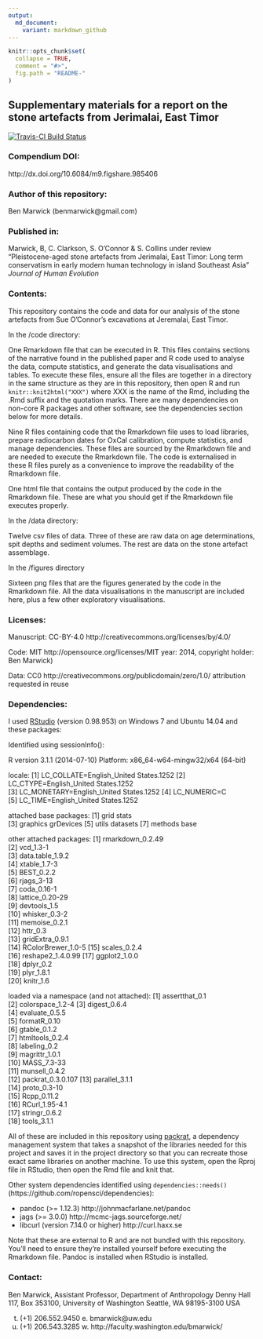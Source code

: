 ---
output:
  md_document:
    variant: markdown_github
---

<!-- README.md is generated from README.Rmd. Please edit that file -->

```{r, echo = FALSE}
knitr::opts_chunk$set(
  collapse = TRUE,
  comment = "#>",
  fig.path = "README-"
)
```
## Supplementary materials for a report on the stone artefacts from Jerimalai, East Timor

[![Travis-CI Build Status](https://travis-ci.org/benmarwick/Pleistocene-aged-stone-artefacts-from-Jerimalai--East-Timor.png?branch=master)](https://travis-ci.org/benmarwick/Pleistocene-aged-stone-artefacts-from-Jerimalai--East-Timor)

### Compendium DOI: 
 
http://dx.doi.org/10.6084/m9.figshare.985406

### Author of this repository:

Ben Marwick (benmarwick@gmail.com)

### Published in: 

Marwick, B, C. Clarkson, S. O'Connor & S. Collins under review "Pleistocene-aged stone artefacts from Jerimalai, East Timor: Long term conservatism in early modern human technology in island Southeast Asia" _Journal of Human Evolution_

### Contents:

This repository contains the code and data for our analysis of the stone artefacts from Sue O'Connor's excavations at Jeremalai, East Timor.

In the /code directory: 

One Rmarkdown file that can be executed in R. This files contains sections of the narrative found in the published paper and R code used to analyse the data, compute statistics, and generate the data visualisations and tables. To execute these files, ensure all the files are together in a directory in the same structure as they are in this repository, then open R and run `knitr::knit2html("XXX")` where XXX is the name of the Rmd, including the .Rmd suffix and the quotation marks. There are many dependencies on non-core R packages and other software, see the dependencies section below for more details.
 
Nine R files containing code that the Rmarkdown file uses to load libraries, prepare radiocarbon dates for OxCal calibration, compute statistics, and manage dependencies. These files are sourced by the Rmarkdown file and are needed to execute the Rmarkdown file. The code is externalised in these R files purely as a convenience to improve the readability of the Rmarkdown file.  

One html file that contains the output produced by the code in the Rmarkdown file. These are what you should get if the Rmarkdown file executes properly.

In the /data directory:

Twelve csv files of data. Three of these are raw data on age determinations, spit depths and sediment volumes. The rest are data on the stone artefact assemblage. 

In the /figures directory

Sixteen png files that are the figures generated by the code in the Rmarkdown file. All the data visualisations in the manuscript are included here, plus a few other exploratory visualisations.

### Licenses:

Manuscript:  CC-BY-4.0 http://creativecommons.org/licenses/by/4.0/

Code: MIT http://opensource.org/licenses/MIT year: 2014, copyright holder: Ben Marwick)

Data: CC0 http://creativecommons.org/publicdomain/zero/1.0/ attribution requested in reuse

### Dependencies:

I used [RStudio](http://www.rstudio.com/products/rstudio/) (version 0.98.953) on Windows 7 and Ubuntu 14.04 and these packages:

Identified using sessionInfo():

R version 3.1.1 (2014-07-10)
Platform: x86_64-w64-mingw32/x64 (64-bit)

locale:
[1] LC_COLLATE=English_United States.1252 
[2] LC_CTYPE=English_United States.1252   
[3] LC_MONETARY=English_United States.1252
[4] LC_NUMERIC=C                          
[5] LC_TIME=English_United States.1252    

attached base packages:
[1] grid      stats    
[3] graphics  grDevices
[5] utils     datasets 
[7] methods   base     

other attached packages:
 [1] rmarkdown_0.2.49  
 [2] vcd_1.3-1         
 [3] data.table_1.9.2  
 [4] xtable_1.7-3      
 [5] BEST_0.2.2        
 [6] rjags_3-13        
 [7] coda_0.16-1       
 [8] lattice_0.20-29   
 [9] devtools_1.5      
[10] whisker_0.3-2     
[11] memoise_0.2.1     
[12] httr_0.3          
[13] gridExtra_0.9.1   
[14] RColorBrewer_1.0-5
[15] scales_0.2.4      
[16] reshape2_1.4.0.99 
[17] ggplot2_1.0.0     
[18] dplyr_0.2         
[19] plyr_1.8.1        
[20] knitr_1.6         

loaded via a namespace (and not attached):
 [1] assertthat_0.1   
 [2] colorspace_1.2-4 
 [3] digest_0.6.4     
 [4] evaluate_0.5.5   
 [5] formatR_0.10     
 [6] gtable_0.1.2     
 [7] htmltools_0.2.4  
 [8] labeling_0.2     
 [9] magrittr_1.0.1   
[10] MASS_7.3-33      
[11] munsell_0.4.2    
[12] packrat_0.3.0.107
[13] parallel_3.1.1   
[14] proto_0.3-10     
[15] Rcpp_0.11.2      
[16] RCurl_1.95-4.1   
[17] stringr_0.6.2    
[18] tools_3.1.1  

All of these are included in this repository using [packrat](http://rstudio.github.io/packrat/), a dependency management system that takes a snapshot of the libraries needed for this project and saves it in the project directory so that you can recreate those exact same libraries on another machine. To use this system, open the Rproj file in RStudio, then open the Rmd file and knit that. 

Other system dependencies identified using `dependencies::needs()` (https://github.com/ropensci/dependencies): 

- pandoc (>= 1.12.3) http://johnmacfarlane.net/pandoc
- jags (>= 3.0.0) http://mcmc-jags.sourceforge.net/
- libcurl (version 7.14.0 or higher) http://curl.haxx.se

Note that these are external to R and are not bundled with this repository. You'll need to ensure they're installed yourself before executing the Rmarkdown file. Pandoc is installed when RStudio is installed.

### Contact: 

Ben Marwick, Assistant Professor, Department of Anthropology
Denny Hall 117, Box 353100, University of Washington
Seattle, WA 98195-3100 USA

t. (+1) 206.552.9450   e. bmarwick@uw.edu
f. (+1) 206.543.3285   w. http://faculty.washington.edu/bmarwick/ 